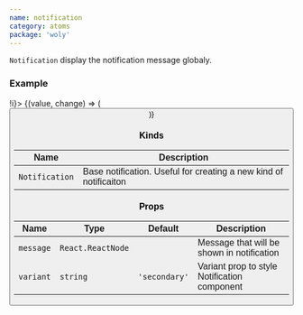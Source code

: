```yaml
---
name: notification
category: atoms
package: 'woly'
---
```



`Notification` display the notification message globaly.

### Example

<Playground>
  <State initial={false} change={(i) => !i}>
    {(value, change) => (
      <block.S>
        <Button
          onClick={change}
          text={value ? 'hide notification' : 'show notification'}
          variant="primary"
        />
        <div style={{ display: value ? 'block' : 'none' }}>
          <Notification message="Your transaction has been completed" variant="primary" />
        </div>
      </block.S>
    )}
  </State>
</Playground>

### Kinds

| Name           | Description                                                       |
| -------------- | ----------------------------------------------------------------- |
| `Notification` | Base notification. Useful for creating a new kind of notificaiton |

### Props

| Name      | Type              | Default       | Description                                  |
| --------- | ----------------- | ------------- | -------------------------------------------- |
| `message` | `React.ReactNode` |               | Message that will be shown in notification   |
| `variant` | `string`          | `'secondary'` | Variant prop to style Notification component |
